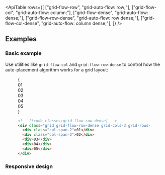 

<ApiTable
  rows={[
    ["grid-flow-row", "grid-auto-flow: row;"],
    ["grid-flow-col", "grid-auto-flow: column;"],
    ["grid-flow-dense", "grid-auto-flow: dense;"],
    ["grid-flow-row-dense", "grid-auto-flow: row dense;"],
    ["grid-flow-col-dense", "grid-auto-flow: column dense;"],
  ]}
/>

## Examples

### Basic example

Use utilities like `grid-flow-col` and `grid-flow-row-dense` to control how the auto-placement algorithm works for a grid layout:

<Figure>

<Example>
  {
    <div className="grid grid-cols-1">
      <Stripes border className="col-start-1 row-start-1 rounded-lg" />
      <div className="col-start-1 row-start-1 grid grid-flow-row-dense grid-cols-3 grid-rows-3 gap-4 rounded-lg text-center font-mono text-sm leading-6 font-bold text-white">
        <div className="col-span-2 rounded-lg bg-purple-300 p-4 dark:bg-purple-800 dark:text-purple-400">01</div>
        <div className="col-span-2 rounded-lg bg-purple-300 p-4 dark:bg-purple-800 dark:text-purple-400">02</div>
        <div className="rounded-lg bg-purple-500 p-4">03</div>
        <div className="rounded-lg bg-purple-300 p-4 dark:bg-purple-800 dark:text-purple-400">04</div>
        <div className="rounded-lg bg-purple-300 p-4 dark:bg-purple-800 dark:text-purple-400">05</div>
      </div>
    </div>
  }
</Example>

```html
<!-- [!code classes:grid-flow-row-dense] -->
<div class="grid grid-flow-row-dense grid-cols-3 grid-rows-3 ...">
  <div class="col-span-2">01</div>
  <div class="col-span-2">02</div>
  <div>03</div>
  <div>04</div>
  <div>05</div>
</div>
```

</Figure>

### Responsive design

<ResponsiveDesign property="grid-auto-flow" defaultClass="grid grid-flow-col" featuredClass="grid-flow-row" />
